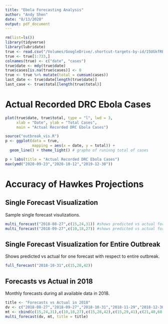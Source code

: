 ```yaml
---
title: "Ebola Forecasting Analysis"
author: "Andy Shen"
date: "8/13/2020"
output: pdf_document
---
```



```r
rm(list=ls())
library(tidyverse)
library(lubridate)
true <- read.csv("/Volumes/GoogleDrive/.shortcut-targets-by-id/15UGkfREtfqH3LdfHmCsSpFJ5SrTnSeyt/ebola/2020-05-04_ebola/2020-05-04_data.csv")
true <- true[1:733,]
colnames(true) <- c("date", "cases")
true$date <- mdy(true$date)
true$cases[is.na(true$cases)] <- 0
true <- true %>% mutate(total = cumsum(cases))
last_date <- true$date[length(true$date)]
last_case <- true$total[length(true$total)]
```



# Actual Recorded DRC Ebola Cases

```r
plot(true$date, true$total, type = "l", lwd = 3,
     xlab = "Date", ylab = "Total Cases",
     main = "Actual Recorded DRC Ebola Cases")
```

```r
source("outbreak_vis.R")
p <- ggplot(data = true, 
            mapping = aes(x = date, y = total)) + 
  geom_line() + theme_light() # grapho of runinng total of cases

p + labs(title = "Actual Recorded DRC Ebola Cases")
max(ymd("2020-09-23","2020-10-12","2019-12-30"))
```

\pagebreak

# Accuracy of Hawkes Projections

## Single Forecast Visualization

Sample single forecast visulizations.

```r
multi_forecast("2018-08-27",c(15,24,31)) #shows predicted vs actual for one forecast
multi_forecast("2018-09-27",c(10,18,27)) #shows predicted vs actual for one forecast
```

\pagebreak

## Single Forecast Visualization for Entire Outbreak

Shows predicted vs actual for one forecast with respect to entire outbreak.

```r
full_forecast("2018-10-31",c(15,28,42)) 

```

\pagebreak

## Forecasts vs Actual in 2018

Monthly forecasts during all available data in 2018.

```r
title <- "Forecasts vs Actual in 2018"
dv <- c("2018-08-27","2018-09-27","2018-10-31","2018-11-29","2018-12-30")
mt <- cbind(c(15,24,31),c(10,18,27),c(15,28,42),c(15,29,41),c(21,40,60))
multi_forecast(dv, mt, title = title)
```








